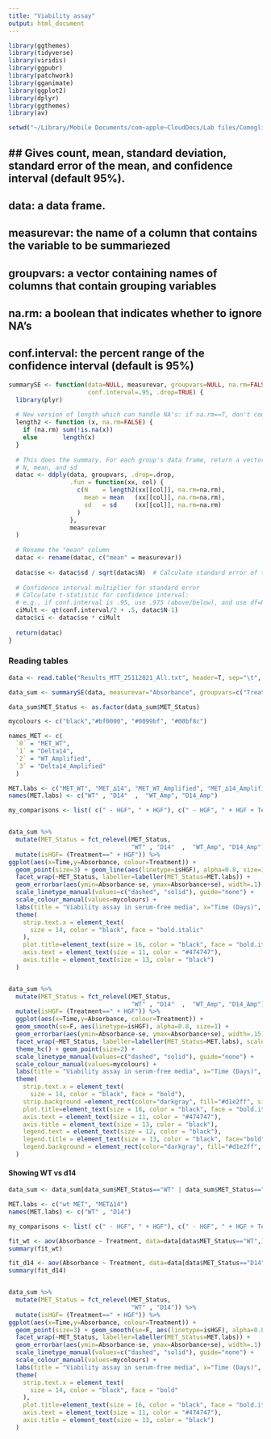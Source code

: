 ```yaml
---
title: "Viability assay"
output: html_document
---
```


```r
library(ggthemes)
library(tidyverse)
library(viridis)
library(ggpubr)
library(patchwork)
library(gganimate)
library(ggplot2)
library(dplyr)
library(ggthemes)
library(av)

setwd("~/Library/Mobile Documents/com~apple~CloudDocs/Lab files/Comoglio/MTT/25112021 WT WTamp d14 d14AMP")
```

## ## Gives count, mean, standard deviation, standard error of the mean, and confidence interval (default 95%).
##   data: a data frame.
##   measurevar: the name of a column that contains the variable to be summariezed
##   groupvars: a vector containing names of columns that contain grouping variables
##   na.rm: a boolean that indicates whether to ignore NA's
##   conf.interval: the percent range of the confidence interval (default is 95%)

```r
summarySE <- function(data=NULL, measurevar, groupvars=NULL, na.rm=FALSE,
                      conf.interval=.95, .drop=TRUE) {
  library(plyr)
  
  # New version of length which can handle NA's: if na.rm==T, don't count them
  length2 <- function (x, na.rm=FALSE) {
    if (na.rm) sum(!is.na(x))
    else       length(x)
  }
  
  # This does the summary. For each group's data frame, return a vector with
  # N, mean, and sd
  datac <- ddply(data, groupvars, .drop=.drop,
                 .fun = function(xx, col) {
                   c(N    = length2(xx[[col]], na.rm=na.rm),
                     mean = mean   (xx[[col]], na.rm=na.rm),
                     sd   = sd     (xx[[col]], na.rm=na.rm)
                   )
                 },
                 measurevar
  )
  
  # Rename the "mean" column    
  datac <- rename(datac, c("mean" = measurevar))
  
  datac$se <- datac$sd / sqrt(datac$N)  # Calculate standard error of the mean
  
  # Confidence interval multiplier for standard error
  # Calculate t-statistic for confidence interval: 
  # e.g., if conf.interval is .95, use .975 (above/below), and use df=N-1
  ciMult <- qt(conf.interval/2 + .5, datac$N-1)
  datac$ci <- datac$se * ciMult
  
  return(datac)
}
```

### Reading tables

```r
data <- read.table("Results_MTT_25112021_All.txt", header=T, sep="\t", dec=",")

data_sum <- summarySE(data, measurevar="Absorbance", groupvars=c("Treatment","MET_Status", "Time"))

data_sum$MET_Status <- as.factor(data_sum$MET_Status)

mycolours <- c("black","#bf0000", "#0099bf", "#00bf8c")

names_MET <- c(
  `0` = "MET_WT",
  `1` = "Delta14",
  `2` = "WT_Amplified",
  `3` = "Delta14_Amplified"
  )

MET.labs <- c("MET_WT", "MET_∆14", "MET_WT_Amplified", "MET_∆14_Amplified")
names(MET.labs) <- c("WT" , "D14"  ,  "WT_Amp", "D14_Amp")

my_comparisons <- list( c(" - HGF", " + HGF"), c(" - HGF", " + HGF + Tepotinib"), c(" + HGF + Tepotinib", " + HGF + JNJ-38877605") )


data_sum %>%
  mutate(MET_Status = fct_relevel(MET_Status, 
                                  "WT" , "D14"  ,  "WT_Amp", "D14_Amp")) %>%
  mutate(isHGF= (Treatment==" + HGF")) %>%
ggplot(aes(x=Time,y=Absorbance, colour=Treatment)) +
  geom_point(size=3) + geom_line(aes(linetype=isHGF), alpha=0.8, size=1) + theme_hc() + 
  facet_wrap(~MET_Status, labeller=labeller(MET_Status=MET.labs)) + 
  geom_errorbar(aes(ymin=Absorbance-se, ymax=Absorbance+se), width=.1) +
  scale_linetype_manual(values=c("dashed", "solid"), guide="none") +
  scale_colour_manual(values=mycolours) +
  labs(title = "Viability assay in serum-free media", x="Time (Days)", y="Absorbance (570nm)") +
  theme(
    strip.text.x = element_text(
      size = 14, color = "black", face = "bold.italic"
    ),
    plot.title=element_text(size = 16, color = "black", face = "bold.italic", hjust = .5),
    axis.text = element_text(size = 11, color = "#474747"), 
    axis.title = element_text(size = 13, color = "black")
  ) 


data_sum %>%
  mutate(MET_Status = fct_relevel(MET_Status, 
                                  "WT" , "D14"  ,  "WT_Amp", "D14_Amp")) %>%
  mutate(isHGF= (Treatment==" + HGF")) %>%
  ggplot(aes(x=Time,y=Absorbance, colour=Treatment)) +
  geom_smooth(se=F, aes(linetype=isHGF), alpha=0.8, size=1) +
  geom_errorbar(aes(ymin=Absorbance-se, ymax=Absorbance+se), width=.15) +
  facet_wrap(~MET_Status, labeller=labeller(MET_Status=MET.labs), scales = "fixed") +
  theme_hc() + geom_point(size=2) +
  scale_linetype_manual(values=c("dashed", "solid"), guide="none") +
  scale_colour_manual(values=mycolours) +
  labs(title = "Viability assay in serum-free media", x="Time (Days)", y="Absorbance (570nm)", color="Treatments") +
  theme(
    strip.text.x = element_text(
      size = 14, color = "black", face = "bold"),
    strip.background =element_rect(color="darkgray", fill="#d1e2ff", size=1.5, linetype="solid"),
    plot.title=element_text(size = 18, color = "black", face = "bold.italic", hjust = .5),
    axis.text = element_text(size = 11, color = "#474747"), 
    axis.title = element_text(size = 13, color = "black"),
    legend.text = element_text(size = 12, color = "black"),
    legend.title = element_text(size = 13, color = "black", face="bold"),
    legend.background = element_rect(color="darkgray", fill="#d1e2ff", size=1.5, linetype="solid")
  ) 
```

#### Showing WT vs d14

```r
data_sum <- data_sum[data_sum$MET_Status=="WT" | data_sum$MET_Status=="D14",]

MET.labs <- c("wt MET", "MET∆14")
names(MET.labs) <- c("WT" , "D14")

my_comparisons <- list( c(" - HGF", " + HGF"), c(" - HGF", " + HGF + Tepotinib"), c(" + HGF + Tepotinib", " + HGF + JNJ-38877605") )

fit_wt <- aov(Absorbance ~ Treatment, data=data[data$MET_Status=="WT",]) # y est la variable numérique et A indique les groupes
summary(fit_wt)

fit_d14 <- aov(Absorbance ~ Treatment, data=data[data$MET_Status=="D14",]) # y est la variable numérique et A indique les groupes
summary(fit_d14)


data_sum %>%
  mutate(MET_Status = fct_relevel(MET_Status, 
                                  "WT" , "D14")) %>%
  mutate(isHGF= (Treatment==" + HGF")) %>%
ggplot(aes(x=Time,y=Absorbance, colour=Treatment)) +
  geom_point(size=3) + geom_smooth(se=F, aes(linetype=isHGF), alpha=0.8, size=1) + theme_hc() + 
  facet_wrap(~MET_Status, labeller=labeller(MET_Status=MET.labs)) + 
  geom_errorbar(aes(ymin=Absorbance-se, ymax=Absorbance+se), width=.1) +
  scale_linetype_manual(values=c("dashed", "solid"), guide="none") +
  scale_colour_manual(values=mycolours) +
  labs(title = "Viability assay in serum-free media", x="Time (Days)", y="Absorbance (570nm)") +
  theme(
    strip.text.x = element_text(
      size = 14, color = "black", face = "bold"
    ),
    plot.title=element_text(size = 16, color = "black", face = "bold.italic", hjust = .5),
    axis.text = element_text(size = 11, color = "#474747"), 
    axis.title = element_text(size = 13, color = "black")
  ) 
```

